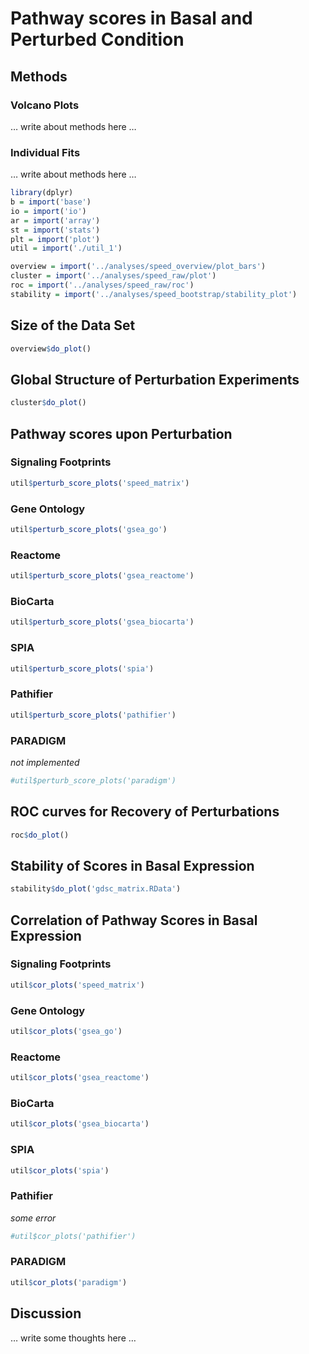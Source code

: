 # Pathway scores in Basal and Perturbed Condition

## Methods

### Volcano Plots

... write about methods here ...

### Individual Fits

... write about methods here ...


```r
library(dplyr)
b = import('base')
io = import('io')
ar = import('array')
st = import('stats')
plt = import('plot')
util = import('./util_1')

overview = import('../analyses/speed_overview/plot_bars')
cluster = import('../analyses/speed_raw/plot')
roc = import('../analyses/speed_raw/roc')
stability = import('../analyses/speed_bootstrap/stability_plot')
```

## Size of the Data Set

```r
overview$do_plot()
```

## Global Structure of Perturbation Experiments

```r
cluster$do_plot()
```

## Pathway scores upon Perturbation

### Signaling Footprints

```r
util$perturb_score_plots('speed_matrix')
```

### Gene Ontology

```r
util$perturb_score_plots('gsea_go')
```

### Reactome

```r
util$perturb_score_plots('gsea_reactome')
```

### BioCarta

```r
util$perturb_score_plots('gsea_biocarta')
```

### SPIA

```r
util$perturb_score_plots('spia')
```

### Pathifier

```r
util$perturb_score_plots('pathifier')
```

### PARADIGM

*not implemented*

```r
#util$perturb_score_plots('paradigm')
```

## ROC curves for Recovery of Perturbations

```r
roc$do_plot()
```

## Stability of Scores in Basal Expression

```r
stability$do_plot('gdsc_matrix.RData')
```

## Correlation of Pathway Scores in Basal Expression

### Signaling Footprints

```r
util$cor_plots('speed_matrix')
```

### Gene Ontology

```r
util$cor_plots('gsea_go')
```

### Reactome

```r
util$cor_plots('gsea_reactome')
```

### BioCarta

```r
util$cor_plots('gsea_biocarta')
```

### SPIA

```r
util$cor_plots('spia')
```

### Pathifier

*some error*

```r
#util$cor_plots('pathifier')
```

### PARADIGM

```r
util$cor_plots('paradigm')
```


## Discussion

... write some thoughts here ...
